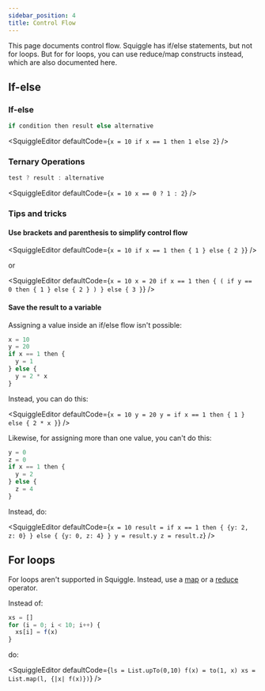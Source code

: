 ```yaml
---
sidebar_position: 4
title: Control Flow
---
```



This page documents control flow. Squiggle has if/else statements, but not for loops. But for for loops, you can use reduce/map constructs instead, which are also documented here.

## If-else

### If-else

```js
if condition then result else alternative
```

<SquiggleEditor
  defaultCode={`
x = 10
if x == 1 then 1 else 2
`}
/>

### Ternary Operations

```js
test ? result : alternative
```

<SquiggleEditor
  defaultCode={`
x = 10
x == 0 ? 1 : 2
`}
/>

### Tips and tricks

#### Use brackets and parenthesis to simplify control flow

<SquiggleEditor
  defaultCode={`
x = 10
if x == 1 then {
  1
} else {
  2
}
`}
/>

or

<SquiggleEditor
  defaultCode={`
x = 10
x = 20
if x == 1 then {
  (
    if y == 0 then {
      1
    } else {
      2
    }
  )
} else {
  3
}
`}
/>

#### Save the result to a variable

Assigning a value inside an if/else flow isn't possible:

```js
x = 10
y = 20
if x == 1 then {
  y = 1
} else {
  y = 2 * x
}
```

Instead, you can do this:

<SquiggleEditor
  defaultCode={`
x = 10
y = 20
y = if x == 1 then {
  1
} else {
  2 * x
}
`}
/>

Likewise, for assigning more than one value, you can't do this:

```js
y = 0
z = 0
if x == 1 then {
  y = 2
} else {
  z = 4
}
```

Instead, do:

<SquiggleEditor
  defaultCode={`
x = 10
result = if x == 1 then {
  {y: 2, z: 0}
} else {
  {y: 0, z: 4}
}
y = result.y
z = result.z
`}
/>

## For loops

For loops aren't supported in Squiggle. Instead, use a [map](/docs/Api/List#map) or a [reduce](/docs/Api/List#reduce) operator.

Instead of:

```js
xs = []
for (i = 0; i < 10; i++) {
  xs[i] = f(x)
}
```

do:

<SquiggleEditor
  defaultCode={`
ls = List.upTo(0,10)
f(x) = to(1, x)
xs = List.map(l, {|x| f(x)})
`}
/>
